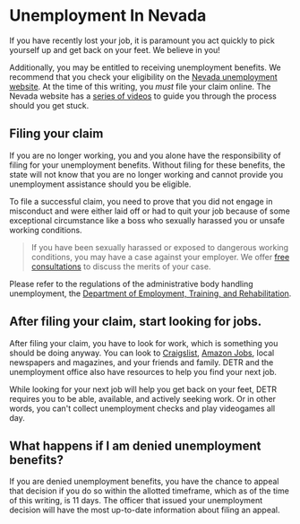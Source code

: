 <Seo title="Practice Areas | Unemployment" />

# Unemployment In Nevada

If you have recently lost your job, it is paramount you act quickly to pick
yourself up and get back on your feet. We believe in you!

Additionally, you may be entitled to receiving unemployment benefits. We
recommend that you check your eligibility on the [Nevada unemployment
website](http://ui.nv.gov). At the time of this writing, you *must* file your
claim online. The Nevada website has a [series of
videos](https://www.youtube.com/playlist?list=PLKU0G2uxOM7AwxvSH-GyeQAgiwxHFzEdF)
to guide you through the process should you get stuck.

## Filing your claim

If you are no longer working, you and you alone have the responsibility of
filing for your unemployment benefits. Without filing for these benefits,
the state will not know that you are no longer working and cannot provide
you unemployment assistance should you be eligible.

To file a successful claim, you need to prove that you did not engage in
misconduct and were either laid off or had to quit your job because of some
exceptional circumstance like a boss who sexually harassed you or unsafe
working conditions.

> If you have been sexually harassed or exposed to dangerous working
> conditions, you may have a case against your employer. We offer
> [free consultations](/contact) to discuss the merits of your case.

Please refer to the regulations of the administrative body handling
unemployment, the [Department of Employment, Training, and
Rehabilitation](https://detr.nv.gov).

## After filing your claim, start looking for jobs.

After filing your claim, you have to look for work, which is something
you should be doing anyway. You can look to
[Craigslist](https://craigslist.org), [Amazon Jobs](https://amazon.jobs/en/),
local newspapers and magazines, and your friends and family. DETR and the
unemployment office also have resources to help you find your next job.

While looking for your next job will help you get back on your feet, DETR
requires you to be able, available, and actively seeking work. Or in other
words, you can't collect unemployment checks and play videogames all day.

## What happens if I am denied unemployment benefits?

If you are denied unemployment benefits, you have the chance to appeal that
decision if you do so within the allotted timeframe, which as of the time of
this writing, is 11 days. The officer that issued your unemployment decision
will have the most up-to-date information about filing an appeal.
